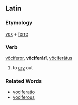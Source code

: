 ==Latin==
===Etymology===
[[vox]] + [[ferre]]
===Verb===
[[vociferor|vōciferor]], '''vōciferārī''', [[vociferatus|vōciferātus]]

#to [[cry]] out
===Related Words===
*[[vociferatio]]
*[[vociferous]]